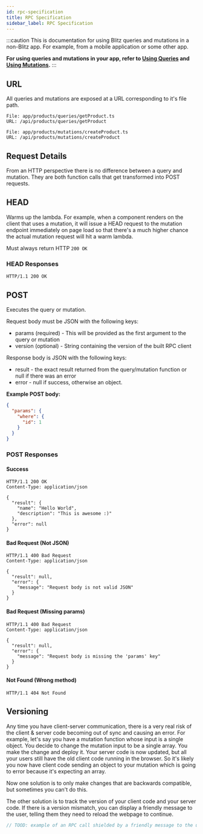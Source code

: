 ```yaml
---
id: rpc-specification
title: RPC Specification
sidebar_label: RPC Specification
---
```


:::caution
This is documentation for using Blitz queries and mutations in a non-Blitz app. For example, from a mobile application or some other app.

**For using queries and mutations in your app, refer to [Using Queries](./query-usage.mdx) and [Using Mutations](./mutation-usage.mdx).**
:::

## URL

All queries and mutations are exposed at a URL corresponding to it's file path.

```
File: app/products/queries/getProduct.ts
URL: /api/products/queries/getProduct

File: app/products/mutations/createProduct.ts
URL: /api/products/mutations/createProduct
```

## Request Details

From an HTTP perspective there is no difference between a query and mutation. They are both function calls that get transformed into POST requests.

## HEAD

Warms up the lambda. For example, when a component renders on the client that uses a mutation, it will issue a HEAD request to the mutation endpoint immediately on page load so that there's a much higher chance the actual mutation request will hit a warm lambda.

Must always return HTTP `200 OK`

### HEAD Responses

```http
HTTP/1.1 200 OK
```

## POST

Executes the query or mutation.

Request body must be JSON with the following keys:

- params (required) - This will be provided as the first argument to the query or mutation
- version (optional) - String containing the version of the built RPC client

Response body is JSON with the following keys:

- result - the exact result returned from the query/mutation function or null if there was an error
- error - null if success, otherwise an object.

**Example POST body:**

```json
{
  "params": {
    "where": {
      "id": 1
    }
  }
}
```

### POST Responses

#### Success

```http
HTTP/1.1 200 OK
Content-Type: application/json

{
  "result": {
    "name": "Hello World",
    "description": "This is awesome :)"
  },
  "error": null
}
```

#### Bad Request (Not JSON)

```http
HTTP/1.1 400 Bad Request
Content-Type: application/json

{
  "result": null,
  "error": {
    "message": "Request body is not valid JSON"
  }
}
```

#### Bad Request (Missing params)

```http
HTTP/1.1 400 Bad Request
Content-Type: application/json

{
  "result": null,
  "error": {
    "message": "Request body is missing the 'params' key"
  }
}
```

#### Not Found (Wrong method)

```http
HTTP/1.1 404 Not Found
```

## Versioning

Any time you have client-server communication, there is a very real risk of the client & server code becoming out of sync and causing an error. For example, let's say you have a mutation function whose input is a single object. You decide to change the mutation input to be a single array. You make the change and deploy it. Your server code is now updated, but all your users still have the old client code running in the browser. So it's likely you now have client code sending an object to your mutation which is going to error because it's expecting an array.

Now one solution is to only make changes that are backwards compatible, but sometimes you can't do this.

The other solution is to track the version of your client code and your server code. If there is a version mismatch, you can display a friendly message to the user, telling them they need to reload the webpage to continue.

```js
// TOOD: example of an RPC call shielded by a friendly message to the user
```
